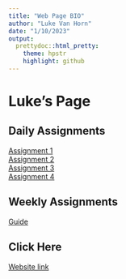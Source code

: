 ```yaml
---
title: "Web Page BIO"
author: "Luke Van Horn"
date: "1/10/2023"
output:
  prettydoc::html_pretty:
    theme: hpstr
    highlight: github
---
```


# Luke's Page  


## Daily Assignments  

[Assignment 1](Assignment1.html)  
[Assignment 2](Assignment2.html)  
[Assignment 3](Assignment3.html)  
[Assignment 4](Assignment4.html) 

## Weekly Assignments  
[Guide](GitHubWebPage.html)  

## Click Here  
[Website link](https://www.youtube.com/watch?v=XIN_8YiBjlQ&t&ab_channel=GandalfTheGrey)


